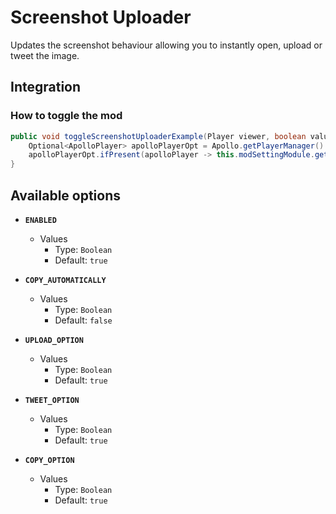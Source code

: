 # Screenshot Uploader

Updates the screenshot behaviour allowing you to instantly open, upload or tweet the image.

## Integration

### How to toggle the mod

```java
public void toggleScreenshotUploaderExample(Player viewer, boolean value) {
    Optional<ApolloPlayer> apolloPlayerOpt = Apollo.getPlayerManager().getPlayer(viewer.getUniqueId());
    apolloPlayerOpt.ifPresent(apolloPlayer -> this.modSettingModule.getOptions().set(apolloPlayer, ModScreenshot.ENABLED, value));
}
```

## Available options

- __`ENABLED`__
    - Values
        - Type: `Boolean`
        - Default: `true`

- __`COPY_AUTOMATICALLY`__
    - Values
        - Type: `Boolean`
        - Default: `false`

- __`UPLOAD_OPTION`__
    - Values
        - Type: `Boolean`
        - Default: `true`

- __`TWEET_OPTION`__
    - Values
        - Type: `Boolean`
        - Default: `true`

- __`COPY_OPTION`__
    - Values
        - Type: `Boolean`
        - Default: `true`

